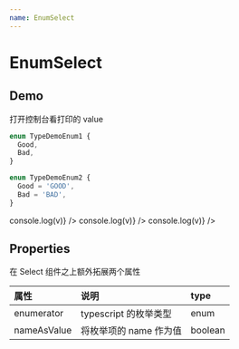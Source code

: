 ```yaml
---
name: EnumSelect
---
```



# EnumSelect

## Demo

打开控制台看打印的 value

```typescript
enum TypeDemoEnum1 {
  Good,
  Bad,
}

enum TypeDemoEnum2 {
  Good = 'GOOD',
  Bad = 'BAD',
}
```
<Playground>
  <Form layout={'horizontal'} labelCol={{ span: 6 }} wrapperCol={{ span: 18 }}>
    <Form.Item label={'TypeDemoEnum1'}>
      <EnumSelect enumerator={TypeDemoEnum1} onChange={v => console.log(v)} />
    </Form.Item>
    <Form.Item label={'TypeDemoEnum2'}>
      <EnumSelect enumerator={TypeDemoEnum2} onChange={v => console.log(v)} />
    </Form.Item>
    <Form.Item label={'name as value'}>
      <EnumSelect nameAsValue enumerator={TypeDemoEnum2} onChange={v => console.log(v)} />
    </Form.Item>
  </Form>
</Playground>

## Properties

在 Select 组件之上额外拓展两个属性

| 属性 | 说明 | type |
| :--- | :--- | :--- |
| enumerator | typescript 的枚举类型 | enum |
| nameAsValue | 将枚举项的 name 作为值 | boolean |
